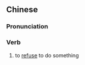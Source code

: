 ==Chinese==
{{zh-forms}}

===Pronunciation===
{{zh-pron
|m=jù不
|cat=v
}}

===Verb===
{{zh-verb}}

# to [[refuse]] to do something